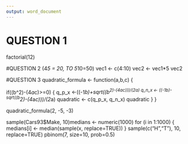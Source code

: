 ```yaml
---
output: word_document
---
```

# QUESTION 1
factorial(12)

#QUESTION 2 (4*5 = 20, TO 5*10=50)
vec1 <- c(4:10)
vec2 <- vec1*5
vec2

#QUESTION 3
quadratic_formula <- function(a,b,c) {
  
  if((b^2)-(4*a*c)>=0)
  {
    q_p_x <-((-1*b)+sqrt((b^2)-(4*a*c)))/(2*a)
    q_n_x <- ((-1*b)-sqrt((b^2)-(4*a*c)))/(2*a)
    quadratic <- c(q_p_x, q_n_x)
    quadratic
  }
}

quadratic_formula(2, -5, -3)

sample(Cars93$Make, 10)medians <- numeric(1000)
for (i in 1:1000) {
medians[i] <- median(sample(x, replace=TRUE))
}
sample(c("H","T"), 10, replace=TRUE)
pbinom(7, size=10, prob=0.5)

